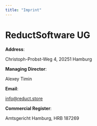 ```yaml
---
title: "Imprint"
---
```


# ReductSoftware UG

**Address**:

Christoph-Probst-Weg 4, 20251 Hamburg

**Managing Director**:

Alexey Timin

**Email**:

[info@reduct.store](mailto:redact.store)

**Commercial Register**:

Amtsgericht Hamburg, HRB 187269
